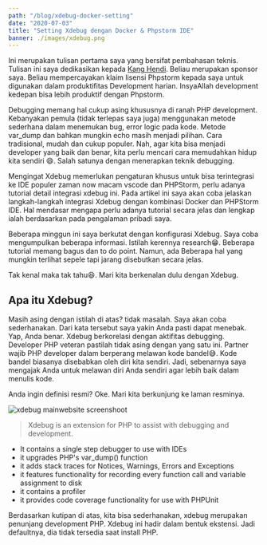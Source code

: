 ```yaml
---
path: "/blog/xdebug-docker-setting"
date: "2020-07-03"
title: "Setting Xdebug dengan Docker & Phpstorm IDE"
banner: ./images/xdebug.png
---
```


Ini merupakan tulisan pertama saya yang bersifat pembahasan teknis. Tulisan ini saya dedikasikan kepada [Kang Hendi](https://github.com/hendisantika). Beliau merupakan sponsor saya. Beliau mempercayakan klaim lisensi Phpstorm kepada saya untuk digunakan dalam produktifitas Development harian. InsyaAllah development kedepan bisa lebih produktif dengan Phpstorm.

Debugging memang hal cukup asing khususnya di ranah PHP development. Kebanyakan pemula (tidak terlepas saya juga) menggunakan metode sederhana dalam menemukan bug, error logic pada kode. Metode var_dump dan bahkan mungkin echo masih menjadi pilihan. Cara tradisional, mudah dan cukup populer. Nah, agar kita bisa menjadi developer yang baik dan benar, kita perlu mencari cara memudahkan hidup kita sendiri 😄. Salah satunya dengan menerapkan teknik debugging.

Mengingat Xdebug memerlukan pengaturan khusus untuk bisa terintegrasi ke IDE populer zaman now macam vscode dan PHPStorm, perlu adanya tutorial detail integrasi xdebug ini. Pada artikel ini saya akan coba jelaskan langkah-langkah integrasi Xdebug dengan kombinasi Docker dan PHPStorm IDE. Hal mendasar mengapa perlu adanya tutorial secara jelas dan lengkap ialah berdasarkan pada pengalaman pribadi saya.

Beberapa minggun ini saya berkutat dengan konfigurasi Xdebug. Saya coba mengumpulkan beberapa informasi. Istilah kerennya research😁. Beberapa tutorial memang bagus dan to do point. Namun, ada Beberapa hal yang mungkin terlihat sepele tapi jarang disebutkan secara jelas.

Tak kenal maka tak tahu😆. Mari kita berkenalan dulu dengan Xdebug.

## Apa itu Xdebug?

Masih asing dengan istilah di atas? tidak masalah. Saya akan coba sederhanakan. Dari kata tersebut saya yakin Anda pasti dapat menebak. Yap, Anda benar. Xdebug berkorelasi dengan aktifitas debugging. Developer PHP veteran pastilah tidak asing dengan yang satu ini. Partner wajib PHP developer dalam berperang melawan kode bandel😅. Kode bandel biasanya disebabkan oleh diri kita sendiri. Jadi, sebenarnya saya mengajak Anda untuk melawan diri Anda sendiri agar lebih baik dalam menulis kode.

Anda ingin definisi resmi? Oke. Mari kita berkunjung ke laman resminya.

![xdebug mainwebsite screenshoot](./images/xdebug.png)

> Xdebug is an extension for PHP to assist with debugging and development.
- It contains a single step debugger to use with IDEs
- it upgrades PHP's var_dump() function
- it adds stack traces for Notices, Warnings, Errors and Exceptions
- it features functionality for recording every function call and variable assignment to disk
- it contains a profiler
- it provides code coverage functionality for use with PHPUnit

Berdasarkan kutipan di atas, kita bisa sederhanakan, xdebug merupakan penunjang development PHP. Xdebug ini hadir dalam bentuk ekstensi. Jadi defaultnya, dia tidak tersedia saat install PHP.
